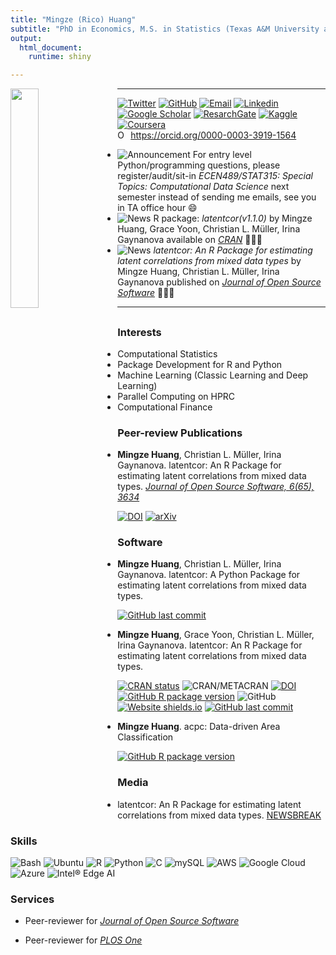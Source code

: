 ```yaml
---
title: "Mingze (Rico) Huang"
subtitle: "PhD in Economics, M.S. in Statistics (Texas A&M University at College Station)"
output:
  html_document:
    runtime: shiny

---
```


<img src="images/me.jpg" style = "width:30%; margin-right: 20px" align = "left">

---

[![Twitter](https://img.shields.io/badge/twitter-%40mingze__rico-blue)](https://twitter.com/mingze_rico)
[![GitHub](https://img.shields.io/badge/github-%40mingzehuang-brightgreen)](https://github.com/mingzehuang)
[![Email](https://img.shields.io/badge/email-mingzehuang%40gmail.com-green)](mailto:mingzehuang@gmail.com)
[![Linkedin](https://img.shields.io/badge/linkedin-Mingze%20(Rico)%20Huang-blue)](https://www.linkedin.com/in/mingze-rico-huang-a7986b21a/)
[![Google Scholar](https://img.shields.io/badge/GoogleScholar-Mingze%20Huang-rainbow)](https://scholar.google.com/citations?user=gyAzwucAAAAJ&hl=en&oi=ao)
[![ResarchGate](https://img.shields.io/badge/ReserchGate-Mingze%20Huang-green)](https://www.researchgate.net/profile/Mingze-Huang-2)
[![Kaggle](https://img.shields.io/badge/Kaggle-Mingze%20(Rico)%20Huang-lightblue)](https://www.kaggle.com/mingzericohuang)
[![Coursera](https://img.shields.io/badge/Coursera-Mingze%20(Rico)%20Huang-lightblue)](https://www.coursera.org/user/89a5264cc4e75aab512809323e1e79d1)
<div itemscope itemtype="https://schema.org/Person"><a itemprop="sameAs" content="https://orcid.org/0000-0003-3919-1564" href="https://orcid.org/0000-0003-3919-1564" target="orcid.widget" rel="me noopener noreferrer" style="vertical-align:top;"><img src="https://orcid.org/sites/default/files/images/orcid_16x16.png" style="width:1em;margin-right:.5em;" alt="ORCID iD icon">https://orcid.org/0000-0003-3919-1564</a></div>

  - ![Announcement](https://img.shields.io/badge/ANNOUNCEMENT-10%2F24%2F2021-yellow) For entry level Python/programming questions, please register/audit/sit-in *ECEN489/STAT315: Special Topics: Computational Data
Science* next semester instead of sending me emails, see you in TA office hour 😄
  - ![News](https://img.shields.io/badge/NEWS-10%2F04%2F2021-brightgreen) R package: *latentcor(v1.1.0)* by Mingze Huang, Grace Yoon, Christian L. Müller, Irina Gaynanova available on [*CRAN*](https://CRAN.R-project.org/package=latentcor) 🌈🌈🌈
  - ![News](https://img.shields.io/badge/NEWS-09%2F21%2F2021-brightgreen) *latentcor: An R Package for estimating latent correlations from mixed data types* by Mingze Huang, Christian L. Müller, Irina Gaynanova published on [*Journal of Open Source Software*](https://joss.theoj.org/papers/10.21105/joss.03634) 🌈🌈🌈

---

## {.tabset}

### Interests

- Computational Statistics
- Package Development for R and Python
- Machine Learning (Classic Learning and Deep Learning)
- Parallel Computing on HPRC
- Computational Finance

### Peer-review Publications

- **Mingze Huang**, Christian L. Müller, Irina Gaynanova. latentcor: An R Package for estimating latent correlations from mixed data types. [*Journal of Open Source Software, 6(65), 3634*](https://doi.org/10.21105/joss.03634)

  [![DOI](https://joss.theoj.org/papers/10.21105/joss.03634/status.svg)](https://doi.org/10.21105/joss.03634)
  [![arXiv](https://img.shields.io/badge/arXiv-2108.09180-<COLOR>.svg)](https://arxiv.org/abs/2108.09180)

### Software

- **Mingze Huang**, Christian L. Müller, Irina Gaynanova. latentcor: A Python Package for estimating latent correlations from mixed data types.

  [![GitHub last commit](https://img.shields.io/github/last-commit/mingzehuang/latentcor_py?logo=github)](https://github.com/mingzehuang/latentcor_py) 
    
- **Mingze Huang**, Grace Yoon, Christian L. Müller, Irina Gaynanova. latentcor: An R Package for estimating latent correlations from mixed data types.

  [![CRAN status](https://www.r-pkg.org/badges/version-last-release/latentcor)](https://CRAN.R-project.org/package=latentcor) ![CRAN/METACRAN](https://img.shields.io/cran/l/latentcor?logo=R)
  [![DOI](https://zenodo.org/badge/DOI/10.5281/zenodo.5517823.svg)](https://doi.org/10.5281/zenodo.5517823)
  [![GitHub R package version](https://img.shields.io/github/r-package/v/mingzehuang/latentcor?logo=github)](https://github.com/mingzehuang/latentcor) ![GitHub](https://img.shields.io/github/license/mingzehuang/latentcor?logo=github)
  [![Website shields.io](https://img.shields.io/website-up-down-green-red/http/shields.io.svg)](https://mingzehuang.github.io/latentcor/)
  [![GitHub last commit](https://img.shields.io/github/last-commit/mingzehuang/latentcor_evaluation?label=supplementary%20material&logo=github)](https://github.com/mingzehuang/latentcor_evaluation)
    
- **Mingze Huang**. acpc: Data-driven Area Classification 

  [![GitHub R package version](https://img.shields.io/github/r-package/v/mingzehuang/acpc?logo=github)](https://github.com/mingzehuang/acpc)
  
### Media

- latentcor: An R Package for estimating latent correlations from mixed data types. [NEWSBREAK](https://www.newsbreak.com/news/2348863335897/latentcor-an-r-package-for-estimating-latent-correlations-from-mixed-data-types)

### Skills

  ![Bash](https://img.shields.io/badge/Bash-000000?style=flat&logo=gnu&logoColor=white)
  ![Ubuntu](https://img.shields.io/badge/Ubuntu-E95420??style=flat&logo=ubuntu&logoColor=white)
  ![R](https://img.shields.io/badge/R-276DC3??style=flat&logo=r&logoColor=white)
  ![Python](https://img.shields.io/badge/Python-14354C?style=flat&logo=python&logoColor=white)
  ![C](https://img.shields.io/badge/C-00599C??style=flat&logo=c&logoColor=white)
  ![mySQL](https://img.shields.io/badge/MySQL-00000F??style=flat&logo=mysql&logoColor=white)
  ![AWS](https://img.shields.io/badge/Amazon_AWS-232F3E??style=flat&logo=amazon-aws&logoColor=white)
  ![Google Cloud](https://img.shields.io/badge/Google_Cloud-4285F4??style=flat&logo=google-cloud&logoColor=white)
  ![Azure](https://img.shields.io/badge/Microsoft_Azure-0089D6??style=flat&logo=microsoft-azure&logoColor=white)
  ![Intel® Edge AI](https://img.shields.io/badge/Intel® Edge AI-0071C5?style=flat&logo=intel&logoColor=white)
  
### Services

- Peer-reviewer for [*Journal of Open Source Software*](https://joss.theoj.org/)

- Peer-reviewer for [*PLOS One*](https://journals.plos.org/plosone/)


